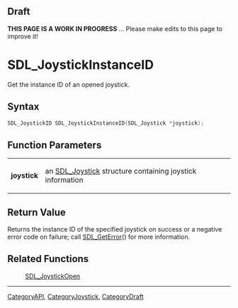 
== Draft ==


'''THIS PAGE IS A WORK IN PROGRESS''' ... Please make edits to this page to improve it!


= SDL_JoystickInstanceID =

Get the instance ID of an opened joystick.

== Syntax ==

<syntaxhighlight lang='c'>
SDL_JoystickID SDL_JoystickInstanceID(SDL_Joystick *joystick);
</syntaxhighlight>

== Function Parameters ==

{|
|'''joystick'''
|an [[SDL_Joystick]] structure containing joystick information
|}

== Return Value ==

Returns the instance ID of the specified joystick on success or a negative
error code on failure; call [[SDL_GetError]]() for more information.



== Related Functions ==

:[[SDL_JoystickOpen]]

----
[[CategoryAPI]], [[CategoryJoystick]], [[CategoryDraft]]



